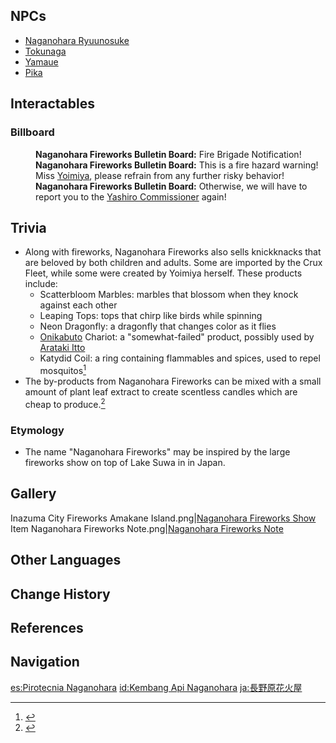 {{Location Infobox
|image        = <gallery>
Naganohara Fireworks.png|In-game
Location Naganohara Fireworks.png|Map
</gallery>
|type         = Point of Interest
|region       = Inazuma
|area         = Narukami Island
|subarea      = Inazuma City
|poi          = Hanamizaka
}}
{{Location Intro|description=<p>Naganohara Fireworks is owned by [[Yoimiya]], of the [[Naganohara Family]].</p><p>According to [[Takami]], "they are the oldest and one of the best fireworks shops in all of Inazuma." They also run the [[Naganohara Fireworks Show]], and [[Yoimiya]] even had [[The Crux]] fleet ship fireworks overseas to spread the word about Naganohara Fireworks all over [[Teyvat]].<ref>{{Ref/NPC|Takami}}</ref></p>}}

==NPCs==
* [[Naganohara Ryuunosuke]]
* [[Tokunaga]]
* [[Yamaue]]
* [[Pika]]

==Interactables==
===Billboard===
{{Dialogue Start}}
:'''Naganohara Fireworks Bulletin Board:''' Fire Brigade Notification!
:'''Naganohara Fireworks Bulletin Board:''' This is a fire hazard warning! Miss [[Yoimiya]], please refrain from any further risky behavior!
:'''Naganohara Fireworks Bulletin Board:''' Otherwise, we will have to report you to the [[Kamisato Ayato|Yashiro Commissioner]] again!
{{Dialogue End}}

==Trivia==
* Along with fireworks, Naganohara Fireworks also sells knickknacks that are beloved by both children and adults. Some are imported by the Crux Fleet, while some were created by Yoimiya herself. These products include:
** Scatterbloom Marbles: marbles that blossom when they knock against each other
** Leaping Tops: tops that chirp like birds while spinning
** Neon Dragonfly: a dragonfly that changes color as it flies
** [[Onikabuto]] Chariot: a "somewhat-failed" product, possibly used by [[Arataki Itto]]
** Katydid Coil: a ring containing flammables and spices, used to repel mosquitos<ref>{{Ref/CS|Yoimiya|4}}</ref>
* The by-products from Naganohara Fireworks can be mixed with a small amount of plant leaf extract to create scentless candles which are cheap to produce.<ref>{{Ref/Furnishing|Teahouse Candlestand: Scentless Flame}}</ref>

===Etymology===
* The name "Naganohara Fireworks" may be inspired by the large fireworks show on top of Lake Suwa {{Lang|ja=諏訪湖|ja_rm=Suwa-ko}} in {{w|Nagano Prefecture}} in Japan.

==Gallery==
<gallery>
Inazuma City Fireworks Amakane Island.png|[[Naganohara Fireworks Show]]
Item Naganohara Fireworks Note.png|[[Naganohara Fireworks Note]]
</gallery>

==Other Languages==
{{Other Languages
|en      = Naganohara Fireworks
|zhs     = 长野原烟花店
|zhs_rm  = Chǎngyěyuán Yānhuādiàn
|zht     = 長野原煙花店
|zht_rm  = Chǎngyěyuán Yānhuādiàn
|zh_tl   = Naganohara Fireworks Shop
|ja      = 長野原花火屋
|ja_rm   = Naganohara Hanabi-ya<ref>{{Ref/Quest|A Sliver of Hope|note=Japanese Voice-Over}}</ref>
|ja_tl   = Naganohara Fireworks Shop
|ko      = 나가노하라 {{tt|폭죽|爆竹}}가게
|ko_rm   = Naganohara Pokjuk-gage
|ko_tl   = Naganohara Fireworks Shop
|es      = Pirotecnia Naganohara
|es_tl   = Naganohara Pyrotechnics
|fr      = Feux de Naganohara
|fr_tl   = Naganohara Fires
|ru      = Фейерверки Наганохары
|ru_tl   = Naganohara Fireworks
|th      = ร้านดอกไม้ไฟ Naganohara
|th_rm   = Ran Dokmaifai Naganohara
|th_tl   = Naganohara Fireworks Shop
|vi      = Tiệm {{tt|Pháo Hoa|炮花}} Naganohara
|vi_tl   = Naganohara Fireworks Shop
|de      = Naganoharas Feuerwerksartikel
|de_tl   = Naganohara Fireworks
|id      = Naganohara Fireworks
|pt      = Fogos de Artifício Naganohara
|pt_tl   = Naganohara Fireworks
|tr      = Naganohara Havai Fişekleri
|tr_tl   = 
|it      = Bottega Naganohara
|it_tl   = 
}}

==Change History==
{{Change History|2.0}}

==References==
{{Reflist}}

==Navigation==
{{PoI Navbox|Inazuma}}

[[es:Pirotecnia Naganohara]]
[[id:Kembang Api Naganohara]]
[[ja:長野原花火屋]]